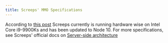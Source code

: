 ```yaml
---
title: Screeps' MMO Specifications
---
```


According to [this post](https://screeps.com/forum/topic/2800/new-server-cluster) Screeps currently is running hardware wise on Intel Core i9-9900Ks and has been updated to Node 10. For more specifications, see Screeps' official docs on [Server-side architecture](https://docs.screeps.com/architecture.html)